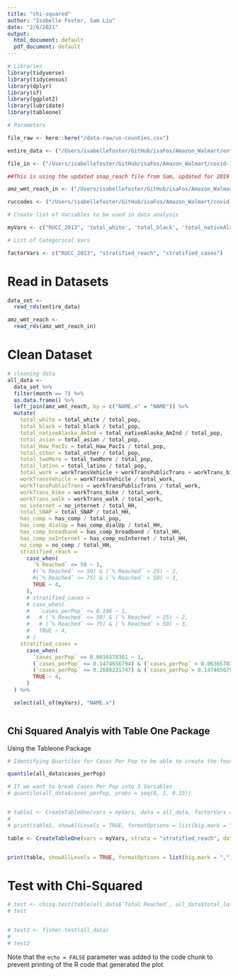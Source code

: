 ```yaml
---
title: "chi-squared"
author: "Isabelle Foster, Sam Liu"
date: "2/6/2021"
output:
  html_document: default
  pdf_document: default
---
```


```r

# Libraries
library(tidyverse)
library(tidycensus)
library(dplyr)
library(sf)
library(ggplot2)
library(lubridate)
library(tableone)

# Parameters

file_raw <- here::here("/data-raw/us-counties.csv")

entire_data <- ("/Users/isabellefoster/GitHub/isaFos/Amazon_Walmart/entire_data.rds") 

file_in <- ("/Users/isabellefoster/GitHub/isaFos/Amazon_Walmart/covid-19-data/data/ca-data.rds") 

##This is using the updated snap_reach file from Sam, updated for 2019

amz_wmt_reach_in <- ("/Users/isabellefoster/GitHub/isaFos/Amazon_Walmart/covid-19-data/data/snap_reach.rds") 

ruccodes <- ("/Users/isabellefoster/GitHub/isaFos/Amazon_Walmart/covid-19-data/data-raw/ruralurbancodes2013-3.csv")

# Create list of Variables to be used in data analysis 

myVars <- c("RUCC_2013", 'total_white', 'total_black', 'total_nativeAlaska_AmInd', 'total_asian', 'total_Haw_PacIs', 'total_other', 'total_twoMore', 'total_latino', 'workTransVehicle', 'workTransPublicTrans', 'workTrans_bike', 'workTrans_walk', 'no_internet', 'total_SNAP', '% Reached', 'has_comp', 'has_comp_dialUp', 'has_comp_broadband', 'has_comp_noInternet', 'no_comp', 'cases_perPop', 'stratified_reach', 'stratified_cases')

# List of Categorical Vars

factorVars <- c("RUCC_2013", "stratified_reach", "stratified_cases")


```


# Read in Datasets

```r

data_set <- 
  read_rds(entire_data)

amz_wmt_reach <-
  read_rds(amz_wmt_reach_in)

```


# Clean Dataset

```r

# cleaning data
all_data <- 
  data_set %>% 
  filter(month == 7) %>%
  as.data.frame() %>% 
  left_join(amz_wmt_reach, by = c("NAME.x" = "NAME")) %>% 
  mutate(
    total_white = total_white / total_pop, 
    total_black = total_black / total_pop, 
    total_nativeAlaska_AmInd = total_nativeAlaska_AmInd / total_pop, 
    total_asian = total_asian / total_pop, 
    total_Haw_PacIs = total_Haw_PacIs / total_pop, 
    total_other = total_other / total_pop, 
    total_twoMore = total_twoMore / total_pop, 
    total_latino = total_latino / total_pop,
    total_work = workTransVehicle + workTransPublicTrans + workTrans_bike + workTrans_walk,
    workTransVehicle = workTransVehicle / total_work, 
    workTransPublicTrans = workTransPublicTrans / total_work, 
    workTrans_bike = workTrans_bike / total_work, 
    workTrans_walk = workTrans_walk / total_work, 
    no_internet = no_internet / total_HH, 
    total_SNAP = total_SNAP / total_HH, 
    has_comp = has_comp / total_pop, 
    has_comp_dialUp = has_comp_dialUp / total_HH, 
    has_comp_broadband = has_comp_broadband / total_HH, 
    has_comp_noInternet = has_comp_noInternet / total_HH, 
    no_comp = no_comp / total_HH, 
    stratified_reach = 
      case_when(
        `% Reached` <= 50 ~ 1,
        #(`% Reached` <= 50) & (`% Reached` > 25) ~ 2,
        #(`% Reached` <= 75) & (`% Reached` > 50) ~ 3,
        TRUE ~ 4,
      ),
      # stratified_cases = 
      # case_when(
      #   `cases_perPop` <= 0.196 ~ 1,
      #   # (`% Reached` <= 50) & (`% Reached` > 25) ~ 2,
      #   # (`% Reached` <= 75) & (`% Reached` > 50) ~ 3,
      #   TRUE ~ 4,
      # )
    stratified_cases = 
      case_when(
        `cases_perPop` <= 0.0636578381 ~ 1,
        (`cases_perPop` <= 0.1474656794) & (`cases_perPop` > 0.0636578381) ~ 2,
        (`cases_perPop` <= 0.2608221747) & (`cases_perPop`> 0.1474656794) ~ 3,
        TRUE ~ 4,
      )
  ) %>% 

  select(all_of(myVars), "NAME.x")



```

## Chi Squared Analyis with Table One Package

Using the Tableone Package

```r

# Identifying Quartiles for Cases Per Pop to be able to create the four categorial vars (based on quartiles)

quantile(all_data$cases_perPop)

# If we want to break Cases Per Pop into 3 Variables
# quantile(all_data$cases_perPop, probs = seq(0, 1, 0.33))


# table1 <- CreateTableOne(vars = myVars, data = all_data, factorVars = factorVars)
# 
# print(table1, showAllLevels = TRUE, formatOptions = list(big.mark = ","))

```


```r


table <- CreateTableOne(vars = myVars, strata = "stratified_reach", data = all_data, factorVars = factorVars)


print(table, showAllLevels = TRUE, formatOptions = list(big.mark = ","))

```
# Test with Chi-Squared

```r

# test <- chisq.test(table(all_data$`Total Reached`, all_data$total_latino))
# test


# test2 <- fisher.test(all_data)
# 
# test2

```




Note that the `echo = FALSE` parameter was added to the code chunk to prevent printing of the R code that generated the plot.
